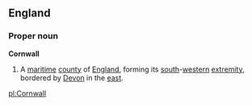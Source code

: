 ==England==
===Proper noun===
'''Cornwall'''
{{wikipedia}}
# A [[maritime]] [[county]] of [[England]], forming its [[south]]-[[western]] [[extremity]], bordered by [[Devon]] in the [[east]].

[[pl:Cornwall]]